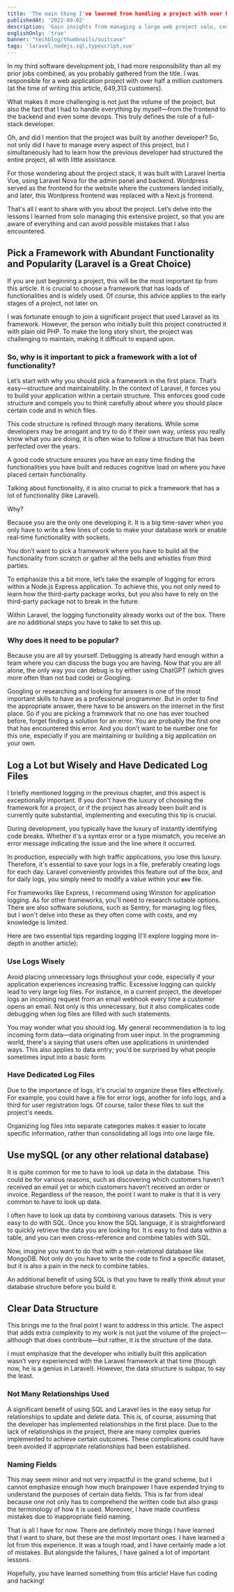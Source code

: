 ```yaml
---
title: 'The main thing I've learned from handling a project with over half a million customers on my own.'
publishedAt: '2022-09-02'
description: 'Gain insights from managing a large web project solo, covering framework choices, logging tips, mySQL importance, and clear data structure in Laravel development.'
englishOnly: 'true'
banner: "techblog/thumbnails/suitcase"
tags: 'laravel,nodejs,sql,typescript,vue'
---
```


In my third software development job, I had more responsibility than all my prior jobs combined, as you probably gathered from the title. I was responsible for a web application project with over half a million customers (at the time of writing this article, 649,313 customers).

What makes it more challenging is not just the volume of the project, but also the fact that I had to handle everything by myself—from the frontend to the backend and even some devops. This truly defines the role of a full-stack developer.

Oh, and did I mention that the project was built by another developer? So, not only did I have to manage every aspect of this project, but I simultaneously had to learn how the previous developer had structured the entire project, all with little assistance.

For those wondering about the project stack, it was built with Laravel Inertia Vue, using Laravel Nova for the admin panel and backend. Wordpress served as the frontend for the website where the customers landed initially, and later, this Wordpress frontend was replaced with a Next.js frontend.

That's all I want to share with you about the project. Let’s delve into the lessons I learned from solo managing this extensive project, so that you are aware of everything and can avoid possible mistakes that I also encountered.

## **Pick a Framework with Abundant Functionality and Popularity (Laravel is a Great Choice)**

If you are just beginning a project, this will be the most important tip from this article. It is crucial to choose a framework that has loads of functionalities and is widely used. Of course, this advice applies to the early stages of a project, not later on.

I was fortunate enough to join a significant project that used Laravel as its framework. However, the person who initially built this project constructed it with plain old PHP. To make the long story short, the project was challenging to maintain, making it difficult to expand upon.

### **So, why is it important to pick a framework with a lot of functionality?**

Let’s start with why you should pick a framework in the first place. That’s easy—structure and maintainability. In the context of Laravel, it forces you to build your application within a certain structure. This enforces good code structure and compels you to think carefully about where you should place certain code and in which files.

This code structure is refined through many iterations. While some developers may be arrogant and try to do it their own way, unless you really know what you are doing, it is often wise to follow a structure that has been perfected over the years.

A good code structure ensures you have an easy time finding the functionalities you have built and reduces cognitive load on where you have placed certain functionality.

Talking about functionality, it is also crucial to pick a framework that has a lot of functionality (like Laravel).

Why?

Because you are the only one developing it. It is a big time-saver when you only have to write a few lines of code to make your database work or enable real-time functionality with sockets.

You don’t want to pick a framework where you have to build all the functionality from scratch or gather all the bells and whistles from third parties.

To emphasize this a bit more, let’s take the example of logging for errors within a Node.js Express application. To achieve this, you not only need to learn how the third-party package works, but you also have to rely on the third-party package not to break in the future.

Within Laravel, the logging functionality already works out of the box. There are no additional steps you have to take to set this up.

### **Why does it need to be popular?**

Because you are all by yourself. Debugging is already hard enough within a team where you can discuss the bugs you are having. Now that you are all alone, the only way you can debug is by either using ChatGPT (which gives more often than not bad code) or Googling.

Googling or researching and looking for answers is one of the most important skills to have as a professional programmer. But in order to find the appropriate answer, there have to be answers on the internet in the first place. So if you are picking a framework that no one has ever touched before, forget finding a solution for an error. You are probably the first one that has encountered this error. And you don’t want to be number one for this one, especially if you are maintaining or building a big application on your own.

## **Log a Lot but Wisely and Have Dedicated Log Files**

I briefly mentioned logging in the previous chapter, and this aspect is exceptionally important. If you don't have the luxury of choosing the framework for a project, or if the project has already been built and is currently quite substantial, implementing and executing this tip is crucial.

During development, you typically have the luxury of instantly identifying code breaks. Whether it's a syntax error or a type mismatch, you receive an error message indicating the issue and the line where it occurred.

In production, especially with high traffic applications, you lose this luxury. Therefore, it's essential to save your logs in a file, preferably creating logs for each day. Laravel conveniently provides this feature out of the box, and for daily logs, you simply need to modify a value within your **`env`** file.

For frameworks like Express, I recommend using Winston for application logging. As for other frameworks, you'll need to research suitable options. There are also software solutions, such as Sentry, for managing log files, but I won't delve into these as they often come with costs, and my knowledge is limited.

Here are two essential tips regarding logging (I'll explore logging more in-depth in another article):

### **Use Logs Wisely**

Avoid placing unnecessary logs throughout your code, especially if your application experiences increasing traffic. Excessive logging can quickly lead to very large log files. For instance, in a current project, the developer logs an incoming request from an email webhook every time a customer opens an email. Not only is this unnecessary, but it also complicates code debugging when log files are filled with such statements.

You may wonder what you should log. My general recommendation is to log incoming form data—data originating from user input. In the programming world, there's a saying that users often use applications in unintended ways. This also applies to data entry; you'd be surprised by what people sometimes input into a basic form.

### **Have Dedicated Log Files**

Due to the importance of logs, it's crucial to organize these files effectively. For example, you could have a file for error logs, another for info logs, and a third for user registration logs. Of course, tailor these files to suit the project's needs.

Organizing log files into separate categories makes it easier to locate specific information, rather than consolidating all logs into one large file.

## Use mySQL (or any other relational database)

It is quite common for me to have to look up data in the database. This could be for various reasons, such as discovering which customers haven’t received an email yet or which customers haven’t received an order or invoice. Regardless of the reason, the point I want to make is that it is very common to have to look up data.

I often have to look up data by combining various datasets. This is very easy to do with SQL. Once you know the SQL language, it is straightforward to quickly retrieve the data you are looking for. It is easy to find data within a table, and you can even cross-reference and combine tables with SQL.

Now, imagine you want to do that with a non-relational database like MongoDB. Not only do you have to write the code to find a specific dataset, but it is also a pain in the neck to combine tables.

An additional benefit of using SQL is that you have to really think about your database structure before you build it.

## **Clear Data Structure**

This brings me to the final point I want to address in this article. The aspect that adds extra complexity to my work is not just the volume of the project—although that does contribute—but rather, it is the structure of the data.

I must emphasize that the developer who initially built this application wasn’t very experienced with the Laravel framework at that time (though now, he is a genius in Laravel). However, the data structure is subpar, to say the least.

### **Not Many Relationships Used**

A significant benefit of using SQL and Laravel lies in the easy setup for relationships to update and delete data. This is, of course, assuming that the developer has implemented relationships in the first place. Due to the lack of relationships in the project, there are many complex queries implemented to achieve certain outcomes. These complications could have been avoided if appropriate relationships had been established.

### **Naming Fields**

This may seem minor and not very impactful in the grand scheme, but I cannot emphasize enough how much brainpower I have expended trying to understand the purposes of certain data fields. This is far from ideal because one not only has to comprehend the written code but also grasp the terminology of how it is used. Moreover, I have made countless mistakes due to inappropriate field naming.

That is all I have for now. There are definitely more things I have learned that I want to share, but these are the most important ones. I have learned a lot from this experience. It was a tough road, and I have certainly made a lot of mistakes. But alongside the failures, I have gained a lot of important lessons.

Hopefully, you have learned something from this article! Have fun coding and hacking!